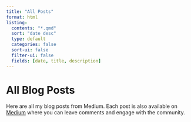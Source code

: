 ```yaml
---
title: "All Posts"
format: html
listing:
  contents: "*.qmd"
  sort: "date desc"
  type: default
  categories: false
  sort-ui: false
  filter-ui: false
  fields: [date, title, description]
---
```


# All Blog Posts

Here are all my blog posts from Medium. Each post is also available on [Medium](https://medium.com/@magistak) where you can leave comments and engage with the community.
